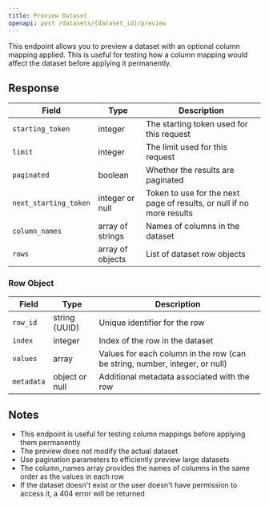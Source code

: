 ```yaml
---
title: Preview Dataset
openapi: post /datasets/{dataset_id}/preview
---
```


This endpoint allows you to preview a dataset with an optional column mapping applied. This is useful for testing how a column mapping would affect the dataset before applying it permanently.

## Response

| Field                 | Type             | Description                                                           |
| --------------------- | ---------------- | --------------------------------------------------------------------- |
| `starting_token`      | integer          | The starting token used for this request                              |
| `limit`               | integer          | The limit used for this request                                       |
| `paginated`           | boolean          | Whether the results are paginated                                     |
| `next_starting_token` | integer or null  | Token to use for the next page of results, or null if no more results |
| `column_names`        | array of strings | Names of columns in the dataset                                       |
| `rows`                | array of objects | List of dataset row objects                                           |

### Row Object

| Field      | Type           | Description                                                                 |
| ---------- | -------------- | --------------------------------------------------------------------------- |
| `row_id`   | string (UUID)  | Unique identifier for the row                                               |
| `index`    | integer        | Index of the row in the dataset                                             |
| `values`   | array          | Values for each column in the row (can be string, number, integer, or null) |
| `metadata` | object or null | Additional metadata associated with the row                                 |

## Notes

- This endpoint is useful for testing column mappings before applying them permanently
- The preview does not modify the actual dataset
- Use pagination parameters to efficiently preview large datasets
- The column_names array provides the names of columns in the same order as the values in each row
- If the dataset doesn't exist or the user doesn't have permission to access it, a 404 error will be returned
